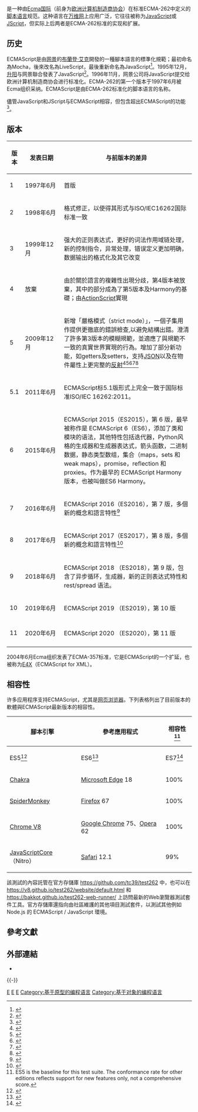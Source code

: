 {{Update|time=2020-06-23T07:53:08+00:00}}
{{noteTA
|G1=IT
|1=zh-hans:实现;zh-hant:實作;
}}
{{Infobox programming language
| name = ECMAScript
| paradigm = [[多重編程範式|多重編程範式]]、[[基于原型编程|基于原型编程]]、[[函數程式語言|函數程式語言]]、[[指令式編程|指令式編程]]
| year = {{Start date and age|1997}}
| designer = [[布蘭登·艾克|布蘭登·艾克]]、[[Ecma國際|Ecma國際]]
| turing-complete = Yes
| typing = [[弱类型|弱类型]]、[[型別系統|動態]]
| implementations = [[SpiderMonkey|SpiderMonkey]]、[[V8_(JavaScript引擎)|V8]]、[[ActionScript|ActionScript]]、[[JScript|JScript]]、[[QtScript|QtScript]]、[[InScript_(JavaScript_engine)|InScript]]
| influenced_by = [[Self|Self]]、[[HyperTalk|HyperTalk]]、[[AWK|AWK]]、[[C语言|C]]、[[Perl|Perl]]、[[Python|Python]]、[[Java|Java]]、[[Scheme|Scheme]]
}}
{{Infobox file format
| name = ECMAScript
| icon = [[File:Crystal_source.png|File:Crystal source.png]]
| logo =
| screenshot =
| caption =
| extension = .es
| mime = application/ecmascript
| type code =
| uniform type =
| magic =
| owner = [[昇陽電腦公司|昇陽電腦公司]]<br />Ecma國際
| released = {{Start date and age|1997|06}}
| latest release version = 第 11 版
| latest release date = {{start date and age|2020|06}}
| genre = [[脚本語言|脚本語言]]
| container for          =
| contained by           =
| extensions             = JavaScript
| extended to            =
| standard               =
| url                    = [http://www.ecma-international.org/publications/standards/Ecma-262.htm ECMA-262][http://www.ecma-international.org/publications/standards/Ecma-290.htm ECMA-290]<br />[http://www.ecma-international.org/publications/standards/Ecma-327.htm ECMA-327][http://www.ecma-international.org/publications/standards/Ecma-357.htm ECMA-357]<br />[http://www.ecma-international.org/publications/standards/Ecma-402.htm ECMA-402]
}}
{{lang|en|'''ECMAScript'''}}是一种由[[Ecma国际|Ecma国际]]（前身为[[欧洲计算机制造商协会|欧洲计算机制造商协会]]）在标准ECMA-262中定义的[[脚本语言|脚本语言]]规范。这种语言在[[万维网|万维网]]上应用广泛，它往往被称为[[JavaScript|JavaScript]]或[[JScript|JScript]]，但实际上后两者是ECMA-262标准的实现和扩展。

== 历史 ==
ECMAScript是由[[网景公司|网景]]的[[布蘭登·艾克|布蘭登·艾克]]開發的一種腳本語言的標準化規範；最初命名為Mocha，後來改名為LiveScript，最後重新命名為JavaScript<ref>{{cite web |last=Krill |first=Paul |url=http://www.infoworld.com/article/2653798/application-development/javascript-creator-ponders-past--future.html |title=JavaScript creator ponders past, future |publisher=InfoWorld |date=2008-06-23 |accessdate=2013-10-31 |archive-date=2014-09-20 |archive-url=https://web.archive.org/web/20140920141040/http://www.infoworld.com/article/2653798/application-development/javascript-creator-ponders-past--future.html |dead-url=no }}</ref>。1995年12月，[[升阳电脑公司|升阳]]与网景聯合發表了JavaScript<ref>{{cite web |url=http://wp.netscape.com/newsref/pr/newsrelease67.html |archiveurl=https://web.archive.org/web/20070916144913/http://wp.netscape.com/newsref/pr/newsrelease67.html |archivedate=2007-09-16 |title=Press Release |publisher=Web.archive.org |date= |accessdate=2013-10-31 |deadurl=yes }}</ref>。1996年11月，网景公司将JavaScript提交给欧洲计算机制造商协会进行标准化。ECMA-262的第一个版本于1997年6月被Ecma组织采纳。ECMAScript是由ECMA-262标准化的脚本语言的名称。

儘管JavaScript和JScript与ECMAScript相容，但包含超出ECMAScript的功能<ref>{{cite web |url=http://javascript.about.com/od/reference/a/jscript.htm |title=JScript VS JavaScript |publisher=About.com |date=2015-11-25 |accessdate=2018-06-30 |archive-date=2015-11-26 |archive-url=https://web.archive.org/web/20151126040655/http://javascript.about.com/od/reference/a/jscript.htm |dead-url=no }}</ref>。

== 版本 ==
{| class="wikitable"
|- style="background: #ccccff;"
!版本
!发表日期
!与前版本的差异
|-
|1
|style="width:90px" |1997年6月
|首版
|-
|2
| 1998年6月
|格式修正，以使得其形式与ISO/IEC16262国际标准一致
|-
|3
|1999年12月
|强大的正则表达式，更好的词法作用域链处理，新的控制指令，异常处理，错误定义更加明确，数据输出的格式化及其它改变
|-
|4
|放棄
|由於關於語言的複雜性出現分歧，第4版本被放棄，其中的部分成為了第5版本及Harmony的基礎；由[[ActionScript|ActionScript]]實現
|-
|5
|2009年12月
|新增「嚴格模式（strict mode）」，一個子集用作提供更徹底的錯誤檢查,以避免結構出錯。澄清了許多第3版本的模糊規範，並適應了與規範不一致的真實世界實現的行為。增加了部分新功能，如getters及setters，支持[[JSON|JSON]]以及在物件屬性上更完整的[[反射式编程|反射]]<ref>{{Cite web |url=http://www.ecma-international.org/publications/files/ECMA-ST/ECMA-262.pdf |title=ECMA-262 5th Edition: ECMAScript Language Specification |accessdate=2010-04-08 |archive-date=2015-04-12 |archive-url=https://web.archive.org/web/20150412040502/http://www.ecma-international.org/publications/files/ECMA-ST/ECMA-262.pdf |dead-url=no }}</ref><ref>{{Cite web |url=http://www.youtube.com/watch?v=Kq4FpMe6cRs |title=Changes to JavaScript, Part 1: EcmaScript 5 |accessdate=2009-07-07 |archive-date=2011-02-09 |archive-url=https://web.archive.org/web/20110209185045/http://www.youtube.com//watch?v=Kq4FpMe6cRs |dead-url=no }}</ref><ref>{{Cite web |url=http://www.ecma-international.org/news/PressReleases/PR_Ecma_finalises_major_revision_of_ECMAScript.htm |title=存档副本 |accessdate=2009-07-07 |archive-date=2011-08-22 |archive-url=https://www.webcitation.org/618ETYcXh?url=http://www.ecma-international.org/news/PressReleases/PR_Ecma_finalises_major_revision_of_ECMAScript.htm |dead-url=no }}</ref><ref>{{Cite web |url=http://www.infoq.com/cn/news/2009/12/ecmascript5 |title=InfoQ: ECMAScript 5正式发布 |accessdate=2010-04-08 |archive-date=2010-04-10 |archive-url=https://web.archive.org/web/20100410063801/http://www.infoq.com/cn/news/2009/12/ecmascript5 |dead-url=no }}</ref><ref>{{Cite web |url=http://ithelp.ithome.com.tw/question/10031677 |title=Javascript面面觀：核心篇《ECMA-262 Edition 5》 |accessdate=2010-04-08 |archive-date=2011-02-18 |archive-url=https://web.archive.org/web/20110218012041/http://ithelp.ithome.com.tw/question/10031677 |dead-url=no }}</ref>
|-
| 5.1
| 2011年6月
| ECMAScript标5.1版形式上完全一致于国际标准ISO/IEC 16262:2011。
|-
|6
|2015年6月
|ECMAScript 2015（ES2015），第 6 版，最早被称作是 ECMAScript 6（ES6），添加了类和模块的语法，其他特性包括迭代器，Python风格的生成器和生成器表达式，箭头函数，二进制数据，静态类型数组，集合（maps，sets 和 weak maps），promise，reflection 和 proxies。作为最早的 ECMAScript Harmony 版本，也被叫做ES6 Harmony。
|-
|7
|2016年6月
|ECMAScript 2016（ES2016），第 7 版，多個新的概念和語言特性<ref name="ES2016">{{cite web|title=ECMAScript 2016 Language Specification|url=http://www.ecma-international.org/ecma-262/7.0/index.html|date=2016-06|publisher=[[Ecma_International|Ecma International]]|accessdate=2016-08-20|archive-date=2016-08-20|archive-url=https://web.archive.org/web/20160820215647/http://www.ecma-international.org/ecma-262/7.0/index.html|dead-url=no}}</ref>
|-
|8
|2017年6月
|ECMAScript 2017（ES2017），第 8 版，多個新的概念和語言特性<ref name=":0">{{Cite web|url=http://2ality.com/2016/02/ecmascript-2017.html|title=ECMAScript 2017 (ES8): the final feature set|website=2ality|access-date=2018-04-23|archive-date=2018-04-23|archive-url=https://web.archive.org/web/20180423232252/http://2ality.com/2016/02/ecmascript-2017.html|dead-url=yes}}</ref>
|-
|9
|2018年6月
|ECMAScript 2018 （ES2018），第 9 版，包含了异步循环，生成器，新的正则表达式特性和 rest/spread 语法。
|-
|10
|2019年6月
|ECMAScript 2019 （ES2019），第 10 版
|-
|-
|11
|2020年6月
|ECMAScript 2020 （ES2020），第 11 版
|-
|}

2004年6月Ecma组织发表了ECMA-357标准，它是ECMAScript的一个扩延，也被称为[[E4X|E4X]]（ECMAScript for XML）。

== 相容性 ==
许多应用程序支持ECMAScript，尤其是[[网页浏览器|网页浏览器]]。下列表格列出了目前版本的軟體與ECMAScript最新版本的相容性。
{| class="wikitable sortable"
|- style="background:#ccf;"
! rowspan="2" | 腳本引擎
! rowspan="2" | 參考應用程式
! colspan="4" | 相容性<ref>ES5 is the baseline for this test suite. The conformance rate for other editions reflects support for new features only, not a comprehensive score.</ref>
|-
! ES5<ref name="kangax5">{{Cite web|url=https://kangax.github.io/compat-table/es5|title=ECMAScript 5 相容性列表|website=kangax.github.io|language=en|access-date=2018-11-18|archive-date=2018-11-19|archive-url=https://web.archive.org/web/20181119145151/http://kangax.github.io/compat-table/es5/|dead-url=yes}}</ref>
! ES6<ref name="kangax6">{{Cite web|url=https://kangax.github.io/compat-table/es6|title=ECMAScript 6 相容性列表|website=kangax.github.io|language=en|access-date=2018-11-18|archive-date=2018-11-17|archive-url=https://web.archive.org/web/20181117194027/http://kangax.github.io/compat-table/es6/|dead-url=yes}}</ref>
! ES7<ref name="kangax2016plus">{{Cite web|url=https://kangax.github.io/compat-table/es2016plus|title=ECMAScript 2016+ 相容性列表|website=kangax.github.io|language=en|access-date=2018-11-18|archive-date=2018-11-24|archive-url=https://web.archive.org/web/20181124112954/http://kangax.github.io/compat-table/es2016plus/|dead-url=yes}}</ref>
! 較新（2016+）<ref name="kangax2016plus"/><ref>包括從ES7到下一版草案的綜合評分</ref>
|-
| [[Chakra_(JavaScript引擎)|Chakra]]
| [[Microsoft_Edge|Microsoft Edge]] 18
| 100% || 96% || 100% || 48%
|-
| [[SpiderMonkey|SpiderMonkey]]
| [[Firefox|Firefox]] 67
| 100% || 98% || 100% || 83%
|-
| [[V8_(JavaScript引擎)|Chrome V8]]
| [[Google_Chrome|Google Chrome]] 75、[[Opera電腦瀏覽器|Opera]] 62
| 100% || 98% || 100% || 98%
|-
| [[JavaScriptCore|JavaScriptCore]]（Nitro）
| [[Safari|Safari]] 12.1
| 99% || 99% || 100% || 87%
|}

該測試的內容託管在官方存儲庫 https://github.com/tc39/test262{{Wayback|url=https://github.com/tc39/test262 |date=20191001032806 }} 中，也可以在 https://v8.github.io/test262/website/default.html{{Wayback|url=https://v8.github.io/test262/website/default.html |date=20200409023745 }} 和 https://bakkot.github.io/test262-web-runner/{{Wayback|url=https://bakkot.github.io/test262-web-runner/ |date=20190811195517 }} 上訪問最新的Web瀏覽器測試套件工具。官方存儲庫還指向由社區維護的其他項目測試套件，以測試其他例如 Node.js 的 ECMAScript / JavaScript 環境。

== 參考文獻 ==
{{Reflist|30em}}

== 外部連結 ==
{{Portal|计算机程序设计}}
* {{official website}}

{{-}}
{{程序设计语言|Script}}
{{網頁技術與標準}}
{{ECMAScript}}
{{JavaScript}}
{{ISO}}

[[Category:腳本語言|E]]
[[Category:程序設計語言|E]]
[[Category:JavaScript|E]]
[[Category:基于原型的编程语言|Category:基于原型的编程语言]]
[[Category:基于对象的编程语言|Category:基于对象的编程语言]]
